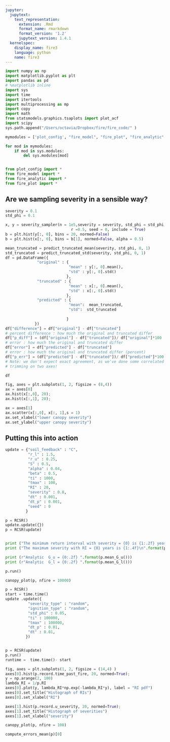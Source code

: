 ```yaml
---
jupyter:
  jupytext:
    text_representation:
      extension: .Rmd
      format_name: rmarkdown
      format_version: '1.2'
      jupytext_version: 1.4.1
  kernelspec:
    display_name: fire3
    language: python
    name: fire3
---
```


```python
import numpy as np
import matplotlib.pyplot as plt
import pandas as pd
# %matplotlib inline
import sys
import time
import itertools
import multiprocessing as mp
import copy
import math
from statsmodels.graphics.tsaplots import plot_acf
import scipy
sys.path.append("/Users/octavia/Dropbox/fire/fire_code/" )

mymodules = ['plot_config', "fire_model", "fire_plot", "fire_analytic" ]

for mod in mymodules:
    if mod in sys.modules:
        del sys.modules[mod]


from plot_config import *
from fire_model import *
from fire_analytic import *
from fire_plot import *
```

## Are we sampling severity in a sensible way?

```python

severity = 0.1
std_phi = 0.1

x, y = severity_sampler(n = 1e5,severity = severity, std_phi = std_phi,
                             r =0.5, seed = 0, include = True)
b = plt.hist(y[:, 0], bins = 20, normed=False)
b = plt.hist(x[:, 0], bins = b[1], normed=False, alpha = 0.5)

```

```python
mean_truncated = predict_truncated_mean(severity, std_phi, 0, 1)
std_truncated = predict_truncated_std(severity, std_phi, 0, 1)
df = pd.DataFrame({
              "original" : {
                            "mean" : y[:, 0].mean(),
                            "std" : y[:, 0].std()
                           },
              "truncated" : {
                            "mean" : x[:, 0].mean(),
                            "std" : x[:, 0].std()
                           },
              "predicted" : {
                            "mean":  mean_truncated,
                            "std":  std_truncated
                  
                           }
             })
df["difference"] = df["original"] - df["truncated"]
# percent difference : how much the original and truncated differ
df["p_diff"] = (df["original"] - df["truncated"])/ df["original"]*100
# error : how much the original and truncated differ
df["error"] = df["predicted"] - df["truncated"]
# error : how much the original and truncated differ (percent)
df["p_err"] = (df["predicted"] - df["truncated"])/ df["predicted"]*100
# Note: we don't expect exact agreement, as we've done some correlated 
# trimming on two axes!
```

```python
df

```

```python
fig, axes = plt.subplots(1, 2, figsize = (8,4))
ax = axes[0]
ax.hist(x[:,0], 20);
ax.hist(x[:,1], 20);

ax = axes[1]
ax.scatter(x[:,0], x[:, 1],s = 1)
ax.set_xlabel("lower canopy severity")
ax.set_ylabel("upper canopy severity")
```

## Putting this into action

```python
update = {"soil_feedback" : "C",
          "r_l" : 1.5,          
          "r_u" : 0.25,
          "S" : 0.5,
          "alpha" : 0.04,
          "beta" : 0.5,
          "ti" : 1000, 
          "tmax" : 100,
          "RI" : 20,
          "severity" : 0.8,
          "dt" : 0.001,
          "dt_p" : 0.001,
          "seed" : 0
         }

p = RCSR()
update.update({})
p = RCSR(update)


print ("The minimum return interval with severity = {0} is {1:.2f} years".format(p.severity,p.min_RI_u()))
print ("The maximum severity with RI = {0} years is {1:.4f}\n".format(p.RI, p.max_severity_u()))

print (r"Analytic  G_u = {0:.2f} ".format(p.mean_G_u()))
print (r"Analytic  G_l = {0:.2f} ".format(p.mean_G_l()))

```

```python
p.run()
```

```python
canopy_plot(p, nfire = 10000)
```

```python
p = RCSR()
start = time.time()
update .update({
          "severity_type" : "random",
          "ignition_type" : "random",          
          "std_phi" : 0.05,
          "ti" : 100000,
          "tmax" : 100000,
          "dt_p" : 0.01,
          "dt" : 0.01,
         })


p = RCSR(update)
p.run()
runtime =  time.time()- start
```

```python
fig, axes = plt.subplots(1, 2, figsize = (14,4) )
axes[0].hist(p.record.time_past_fire, 20, normed=True);
y = np.arange(2, 100)
lambda_RI = 1/p.RI
axes[0].plot(y, lambda_RI*np.exp(-lambda_RI*y), label = "RI pdf")
axes[0].set_title("Histograph of RIs")
axes[0].set_xlabel("RI")

axes[1].hist(p.record.u_severity, 20, normed=True);
axes[1].set_title("Histograph of severities")
axes[1].set_xlabel("severity")
```

```python
canopy_plot(p, nfire = 100)
```

```python
compute_errors_mean(p)[0]
```

```python

```

```python

```
